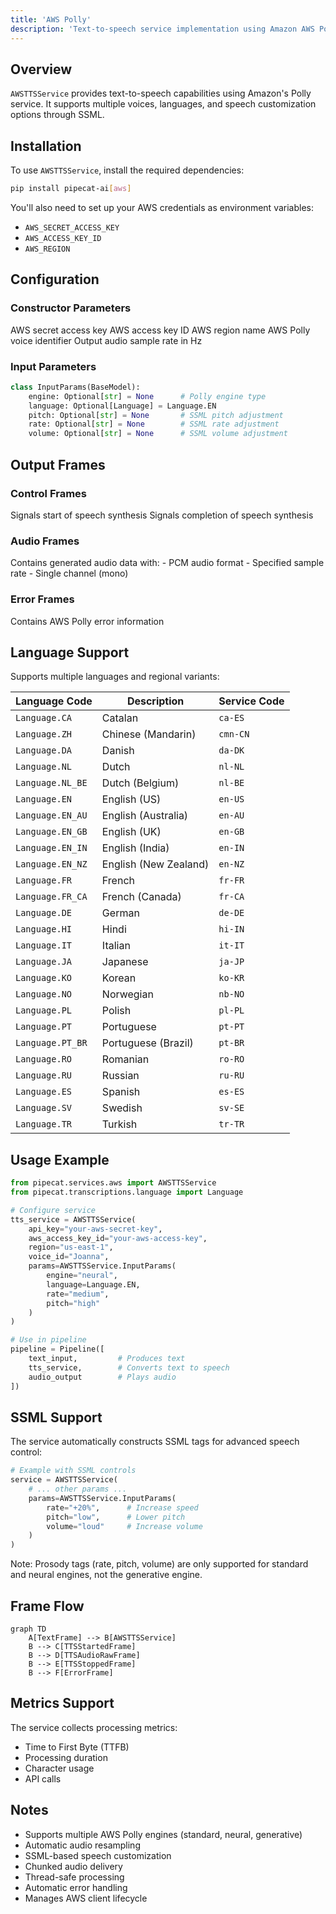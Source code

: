 ```yaml
---
title: 'AWS Polly'
description: 'Text-to-speech service implementation using Amazon AWS Polly'
---
```


## Overview

`AWSTTSService` provides text-to-speech capabilities using Amazon's Polly service. It supports multiple voices, languages, and speech customization options through SSML.

## Installation

To use `AWSTTSService`, install the required dependencies:

```bash
pip install pipecat-ai[aws]
```

You'll also need to set up your AWS credentials as environment variables:

- `AWS_SECRET_ACCESS_KEY`
- `AWS_ACCESS_KEY_ID`
- `AWS_REGION`

## Configuration

### Constructor Parameters

<ParamField path="api_key" type="str" required>
  AWS secret access key
</ParamField>

<ParamField path="aws_access_key_id" type="str" required>
  AWS access key ID
</ParamField>

<ParamField path="region" type="str" required>
  AWS region name
</ParamField>

<ParamField path="voice_id" type="str" default="Joanna">
  AWS Polly voice identifier
</ParamField>

<ParamField path="sample_rate" type="int" default="24000">
  Output audio sample rate in Hz
</ParamField>

### Input Parameters

```python
class InputParams(BaseModel):
    engine: Optional[str] = None      # Polly engine type
    language: Optional[Language] = Language.EN
    pitch: Optional[str] = None       # SSML pitch adjustment
    rate: Optional[str] = None        # SSML rate adjustment
    volume: Optional[str] = None      # SSML volume adjustment
```

## Output Frames

### Control Frames

<ParamField path="TTSStartedFrame" type="Frame">
  Signals start of speech synthesis
</ParamField>

<ParamField path="TTSStoppedFrame" type="Frame">
  Signals completion of speech synthesis
</ParamField>

### Audio Frames

<ParamField path="TTSAudioRawFrame" type="Frame">
  Contains generated audio data with: - PCM audio format - Specified sample rate
  - Single channel (mono)
</ParamField>

### Error Frames

<ParamField path="ErrorFrame" type="Frame">
  Contains AWS Polly error information
</ParamField>

## Language Support

Supports multiple languages and regional variants:

| Language Code    | Description           | Service Code |
| ---------------- | --------------------- | ------------ |
| `Language.CA`    | Catalan               | `ca-ES`      |
| `Language.ZH`    | Chinese (Mandarin)    | `cmn-CN`     |
| `Language.DA`    | Danish                | `da-DK`      |
| `Language.NL`    | Dutch                 | `nl-NL`      |
| `Language.NL_BE` | Dutch (Belgium)       | `nl-BE`      |
| `Language.EN`    | English (US)          | `en-US`      |
| `Language.EN_AU` | English (Australia)   | `en-AU`      |
| `Language.EN_GB` | English (UK)          | `en-GB`      |
| `Language.EN_IN` | English (India)       | `en-IN`      |
| `Language.EN_NZ` | English (New Zealand) | `en-NZ`      |
| `Language.FR`    | French                | `fr-FR`      |
| `Language.FR_CA` | French (Canada)       | `fr-CA`      |
| `Language.DE`    | German                | `de-DE`      |
| `Language.HI`    | Hindi                 | `hi-IN`      |
| `Language.IT`    | Italian               | `it-IT`      |
| `Language.JA`    | Japanese              | `ja-JP`      |
| `Language.KO`    | Korean                | `ko-KR`      |
| `Language.NO`    | Norwegian             | `nb-NO`      |
| `Language.PL`    | Polish                | `pl-PL`      |
| `Language.PT`    | Portuguese            | `pt-PT`      |
| `Language.PT_BR` | Portuguese (Brazil)   | `pt-BR`      |
| `Language.RO`    | Romanian              | `ro-RO`      |
| `Language.RU`    | Russian               | `ru-RU`      |
| `Language.ES`    | Spanish               | `es-ES`      |
| `Language.SV`    | Swedish               | `sv-SE`      |
| `Language.TR`    | Turkish               | `tr-TR`      |

## Usage Example

```python
from pipecat.services.aws import AWSTTSService
from pipecat.transcriptions.language import Language

# Configure service
tts_service = AWSTTSService(
    api_key="your-aws-secret-key",
    aws_access_key_id="your-aws-access-key",
    region="us-east-1",
    voice_id="Joanna",
    params=AWSTTSService.InputParams(
        engine="neural",
        language=Language.EN,
        rate="medium",
        pitch="high"
    )
)

# Use in pipeline
pipeline = Pipeline([
    text_input,         # Produces text
    tts_service,        # Converts text to speech
    audio_output        # Plays audio
])
```

## SSML Support

The service automatically constructs SSML tags for advanced speech control:

```python
# Example with SSML controls
service = AWSTTSService(
    # ... other params ...
    params=AWSTTSService.InputParams(
        rate="+20%",      # Increase speed
        pitch="low",      # Lower pitch
        volume="loud"     # Increase volume
    )
)
```

Note: Prosody tags (rate, pitch, volume) are only supported for standard and neural engines, not the generative engine.

## Frame Flow

```mermaid
graph TD
    A[TextFrame] --> B[AWSTTSService]
    B --> C[TTSStartedFrame]
    B --> D[TTSAudioRawFrame]
    B --> E[TTSStoppedFrame]
    B --> F[ErrorFrame]
```

## Metrics Support

The service collects processing metrics:

- Time to First Byte (TTFB)
- Processing duration
- Character usage
- API calls

## Notes

- Supports multiple AWS Polly engines (standard, neural, generative)
- Automatic audio resampling
- SSML-based speech customization
- Chunked audio delivery
- Thread-safe processing
- Automatic error handling
- Manages AWS client lifecycle
